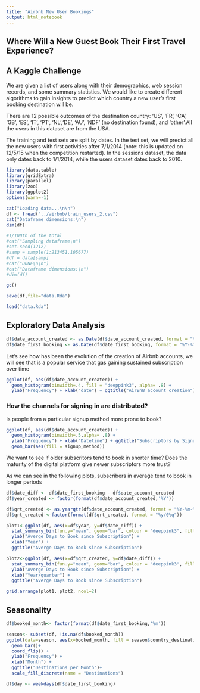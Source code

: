 ```yaml
---
title: "Airbnb New User Bookings"
output: html_notebook
---
```

## Where Will a New Guest Book Their First Travel Experience? 
## A Kaggle Challenge

We are given a list of users along with their demographics, web session records, and some summary statistics. We would like to create different algorithms to gain insights to predict which country a new user's first booking destination will be. 

There are 12 possible outcomes of the destination country: 'US', 'FR', 'CA', 'GB', 'ES', 'IT', 'PT', 'NL','DE', 'AU', 'NDF' (no destination found), and 'other'.All the users in this dataset are from the USA.

The training and test sets are split by dates. In the test set, we will predict all the new users with first activities after 7/1/2014 (note: this is updated on 12/5/15 when the competition restarted). In the sessions dataset, the data only dates back to 1/1/2014, while the users dataset dates back to 2010. 

```r
library(data.table)
library(gridExtra)
library(parallel)
library(zoo)
library(ggplot2)
options(warn=-1)
```

```r
cat("Loading data...\n\n")
df <- fread("../airbnb/train_users_2.csv")
cat("Dataframe dimensions:\n")
dim(df)
```

```r
#1/100th of the total
#cat("Sampling dataframe\n")
#set.seed(1212)
#samp = sample(1:213451,105677)
#df = data[samp]
#cat("DONE\n\n")
#cat("Dataframe dimensions:\n")
#dim(df)
```
```r
gc()
```


```r
save(df,file="data.Rda")
```

```r
load("data.Rda")
```

## Exploratory Data Analysis

```r
df$date_account_created <- as.Date(df$date_account_created, format = "%Y-%m-%d")
df$date_first_booking <- as.Date(df$date_first_booking, format = "%Y-%m-%d")
```

Let's see how has been the evolution of the creation of Airbnb accounts, we will see that is a popular service that gas gaining sustained subscription over time
```r

ggplot(df, aes(df$date_account_created)) + 
  geom_histogram(binwidth=.4, fill = "deeppink3", alpha= .8) +
  ylab("Frequency") + xlab("date") + ggtitle("AirBnB account creation")
```

### How the channels for signing in are distributed?
Is people from a particular signup method more prone to book?
```r
ggplot(df, aes(df$date_account_created)) + 
  geom_histogram(binwidth=.5,alpha= .8) +
  ylab("Frequency") + xlab("Datetime") + ggtitle("Subscriptors by Signup Method") +
  geom_bar(aes(fill = signup_method))
```

We want to see if older subscritors tend to book in shorter time? 
Does the maturity of the digital platform give newer subscriptors more trust?


As we can see in the following plots, subscribers in average tend to book in longer periods
```r
df$date_diff <- df$date_first_booking - df$date_account_created
df$year_created <- factor(format(df$date_account_created,'%Y'))

df$qrt_created <- as.yearqtr(df$date_account_created, format = "%Y-%m-%d")
df$qrt_created <-factor(format(df$qrt_created, format = "%y/0%q"))
```

```r


plot1<-ggplot(df, aes(x=df$year, y=df$date_diff)) + 
  stat_summary_bin(fun.y="mean", geom="bar", colour = "deeppink3", fill="deeppink3", alpha= .8) + 
  ylab("Averge Days to Book since Subscription") + 
  xlab("Year") + 
  ggtitle("Averge Days to Book since Subscription")

plot2<-ggplot(df, aes(x=df$qrt_created, y=df$date_diff)) + 
  stat_summary_bin(fun.y="mean", geom="bar", colour = "deeppink3", fill="deeppink3", alpha= .8) + 
  ylab("Averge Days to Book since Subscription") + 
  xlab("Year/quarter") + 
  ggtitle("Averge Days to Book since Subscription")

grid.arrange(plot1, plot2, ncol=2)
```


## Seasonality
```r
df$booked_month<- factor(format(df$date_first_booking,'%m'))
```

```r
season<- subset(df, !is.na(df$booked_month))
ggplot(data=season, aes(x=booked_month, fill = season$country_destination)) + 
  geom_bar()+
  coord_flip() +
  ylab("Frequency") + 
  xlab("Month") + 
  ggtitle("Destinations per Month")+
  scale_fill_discrete(name = "Destinations")
```


```r
df$day <- weekdays(df$date_first_booking)
```


